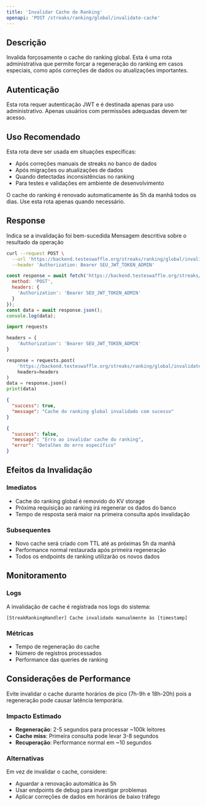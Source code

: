 ```yaml
---
title: 'Invalidar Cache do Ranking'
openapi: 'POST /streaks/ranking/global/invalidate-cache'
---
```


## Descrição

Invalida forçosamente o cache do ranking global. Esta é uma rota administrativa que permite forçar a regeneração do ranking em casos especiais, como após correções de dados ou atualizações importantes.

## Autenticação

<Warning>
  Esta rota requer autenticação JWT e é destinada apenas para uso administrativo. Apenas usuários com permissões adequadas devem ter acesso.
</Warning>

## Uso Recomendado

Esta rota deve ser usada em situações específicas:
- Após correções manuais de streaks no banco de dados
- Após migrações ou atualizações de dados
- Quando detectadas inconsistências no ranking
- Para testes e validações em ambiente de desenvolvimento

<Note>
  O cache do ranking é renovado automaticamente às 5h da manhã todos os dias. Use esta rota apenas quando necessário.
</Note>

## Response

<ResponseField name="success" type="boolean">
  Indica se a invalidação foi bem-sucedida
</ResponseField>

<ResponseField name="message" type="string">
  Mensagem descritiva sobre o resultado da operação
</ResponseField>

<RequestExample>

```bash cURL
curl --request POST \
  --url 'https://backend.testeswaffle.org/streaks/ranking/global/invalidate-cache' \
  --header 'Authorization: Bearer SEU_JWT_TOKEN_ADMIN'
```

```javascript JavaScript
const response = await fetch('https://backend.testeswaffle.org/streaks/ranking/global/invalidate-cache', {
  method: 'POST',
  headers: {
    'Authorization': 'Bearer SEU_JWT_TOKEN_ADMIN'
  }
});
const data = await response.json();
console.log(data);
```

```python Python
import requests

headers = {
    'Authorization': 'Bearer SEU_JWT_TOKEN_ADMIN'
}

response = requests.post(
    'https://backend.testeswaffle.org/streaks/ranking/global/invalidate-cache',
    headers=headers
)
data = response.json()
print(data)
```

</RequestExample>

<ResponseExample>

```json Sucesso
{
  "success": true,
  "message": "Cache do ranking global invalidado com sucesso"
}
```

```json Erro
{
  "success": false,
  "message": "Erro ao invalidar cache do ranking",
  "error": "Detalhes do erro específico"
}
```

</ResponseExample>

## Efeitos da Invalidação

### Imediatos
- Cache do ranking global é removido do KV storage
- Próxima requisição ao ranking irá regenerar os dados do banco
- Tempo de resposta será maior na primeira consulta após invalidação

### Subsequentes
- Novo cache será criado com TTL até as próximas 5h da manhã
- Performance normal restaurada após primeira regeneração
- Todos os endpoints de ranking utilizarão os novos dados

## Monitoramento

### Logs
A invalidação de cache é registrada nos logs do sistema:
```
[StreakRankingHandler] Cache invalidado manualmente às [timestamp]
```

### Métricas
- Tempo de regeneração do cache
- Número de registros processados
- Performance das queries de ranking

## Considerações de Performance

<Warning>
  Evite invalidar o cache durante horários de pico (7h-9h e 18h-20h) pois a regeneração pode causar latência temporária.
</Warning>

### Impacto Estimado
- **Regeneração**: 2-5 segundos para processar ~100k leitores
- **Cache miss**: Primeira consulta pode levar 3-8 segundos
- **Recuperação**: Performance normal em ~10 segundos

### Alternativas
Em vez de invalidar o cache, considere:
- Aguardar a renovação automática às 5h
- Usar endpoints de debug para investigar problemas
- Aplicar correções de dados em horários de baixo tráfego